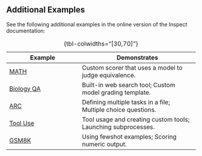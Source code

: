 ::: {.content-hidden when-format="html"}
## Additional Examples

See the following additional examples in the online version of the Inspect documentation:

| Example                                               | Demonstrates                                                  |
|----------------------------|--------------------------------------------|
| [MATH]({{< var examples-url >}}#sec-mathematics)      | Custom scorer that uses a model to judge equivalence.         |
| [Biology QA]({{< var examples-url >}}#sec-biology-qa) | Built-in web search tool; Custom model grading template.      |
| [ARC]({{< var examples-url >}}#sec-arc)               | Defining multiple tasks in a file; Multiple choice questions. |
| [Tool Use]({{< var examples-url >}}#sec-tool-use)     | Tool usage and creating custom tools; Launching subprocesses. |
| [GSM8K]({{< var examples-url >}}#sec-gsm8k)           | Using fewshot examples; Scoring numeric output.               |

: {tbl-colwidths="\[30,70\]"}
:::